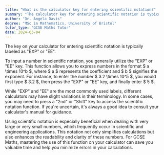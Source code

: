 ```yaml
---
title: "What is the calculator key for entering scientific notation?"
summary: "The calculator key for entering scientific notation is typically labeled EXP or EE."
author: "Dr. Angela Davis"
degree: "MSc in Mathematics, University of Bristol"
tutor_type: "GCSE Maths Tutor"
date: 2024-03-04
---
```


The key on your calculator for entering scientific notation is typically labeled as "EXP" or "EE".

To input a number in scientific notation, you generally utilize the "EXP" or "EE" key. This function allows you to express numbers in the format $ a \times 10^b $, where $ a $ represents the coefficient and $ b $ signifies the exponent. For instance, to enter the number $ 3.2 \times 10^5 $, you would first type $ 3.2 $, then press the "EXP" or "EE" key, and finally enter $ 5 $.

While "EXP" and "EE" are the most commonly used labels, different calculators may have slight variations in their terminology. In some cases, you may need to press a "2nd" or "Shift" key to access the scientific notation function. If you're uncertain, it's always a good idea to consult your calculator's manual for guidance.

Using scientific notation is especially beneficial when dealing with very large or very small numbers, which frequently occur in scientific and engineering applications. This notation not only simplifies calculations but also enhances the readability and clarity of these numbers. For GCSE Maths, mastering the use of this function on your calculator can save you valuable time and help you minimize errors in your calculations.
    